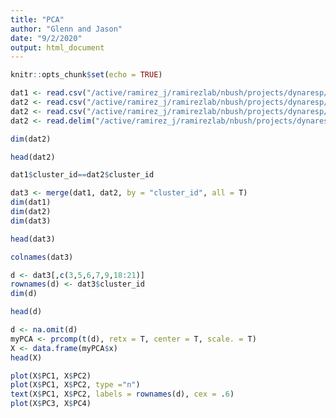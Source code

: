 ```yaml
---
title: "PCA"
author: "Glenn and Jason"
date: "9/2/2020"
output: html_document
---
```


```r
knitr::opts_chunk$set(echo = TRUE)
```

```r
dat1 <- read.csv("/active/ramirez_j/ramirezlab/nbush/projects/dynaresp/data/processed/m2020-12/m202012_g11/m202012_g11_imec0/cluster_metrics.csv", stringsAsFactors = F)
dat2 <- read.csv("/active/ramirez_j/ramirezlab/nbush/projects/dynaresp/data/processed/m2020-12/m202012_g11/m202012_g11_imec0/waveform_metrics.csv", stringsAsFactors = F)
dat2 <- read.csv("/active/ramirez_j/ramirezlab/nbush/projects/dynaresp/data/processed/m2020-12/m202012_g11/m202012_g11_imec0/overlap_summary.csv", stringsAsFactors = F, header = F)
dat2 <- read.delim("/active/ramirez_j/ramirezlab/nbush/projects/dynaresp/data/processed/m2020-12/m202012_g11/m202012_g11_imec0/cluster_KSLabel.tsv", stringsAsFactors = F)
```

```r
dim(dat2)
```

```r
head(dat2)
```
```r
dat1$cluster_id==dat2$cluster_id
```

```r
dat3 <- merge(dat1, dat2, by = "cluster_id", all = T)
dim(dat1)
dim(dat2)
dim(dat3)
```

```r
head(dat3)
```

```r
colnames(dat3)
```

```r
d <- dat3[,c(3,5,6,7,9,18:21)]
rownames(d) <- dat3$cluster_id
dim(d)
```

```r
head(d)
```

```r
d <- na.omit(d)
myPCA <- prcomp(t(d), retx = T, center = T, scale. = T)
X <- data.frame(myPCA$x)
head(X)
```

```r
plot(X$PC1, X$PC2)
plot(X$PC1, X$PC2, type ="n")
text(X$PC1, X$PC2, labels = rownames(d), cex = .6)
plot(X$PC3, X$PC4)

```

